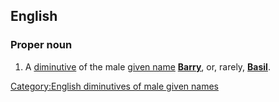 ==English==


===Proper noun===
{{en-proper noun}}

# {{context|UK|Ireland|Australia}} A [[diminutive]] of the male [[given name]] '''[[Barry]]''', or, rarely, '''[[Basil]]'''.

[[Category:English diminutives of male given names]]